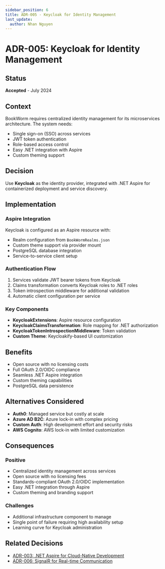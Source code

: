 ```yaml
---
sidebar_position: 6
title: ADR-005 - Keycloak for Identity Management
last_update:
  author: Nhan Nguyen
---
```


# ADR-005: Keycloak for Identity Management

## Status

**Accepted** - July 2024

## Context

BookWorm requires centralized identity management for its microservices architecture. The system needs:

- Single sign-on (SSO) across services
- JWT token authentication
- Role-based access control
- Easy .NET integration with Aspire
- Custom theming support

## Decision

Use **Keycloak** as the identity provider, integrated with .NET Aspire for containerized deployment and service discovery.

## Implementation

### Aspire Integration

Keycloak is configured as an Aspire resource with:

- Realm configuration from `BookWormRealms.json`
- Custom theme support via provider mount
- PostgreSQL database integration
- Service-to-service client setup

### Authentication Flow

1. Services validate JWT bearer tokens from Keycloak
2. Claims transformation converts Keycloak roles to .NET roles
3. Token introspection middleware for additional validation
4. Automatic client configuration per service

### Key Components

- **KeycloakExtensions**: Aspire resource configuration
- **KeycloakClaimsTransformation**: Role mapping for .NET authorization
- **KeycloakTokenIntrospectionMiddleware**: Token validation
- **Custom Theme**: Keycloakify-based UI customization

## Benefits

- Open source with no licensing costs
- Full OAuth 2.0/OIDC compliance
- Seamless .NET Aspire integration
- Custom theming capabilities
- PostgreSQL data persistence

## Alternatives Considered

- **Auth0**: Managed service but costly at scale
- **Azure AD B2C**: Azure lock-in with complex pricing
- **Custom Auth**: High development effort and security risks
- **AWS Cognito**: AWS lock-in with limited customization

## Consequences

### Positive

- Centralized identity management across services
- Open source with no licensing fees
- Standards-compliant OAuth 2.0/OIDC implementation
- Easy .NET integration through Aspire
- Custom theming and branding support

### Challenges

- Additional infrastructure component to manage
- Single point of failure requiring high availability setup
- Learning curve for Keycloak administration

## Related Decisions

- [ADR-003: .NET Aspire for Cloud-Native Development](./adr-003-aspire-cloud-native.mdx)
- [ADR-006: SignalR for Real-time Communication](./adr-006-signalr-realtime.mdx)
